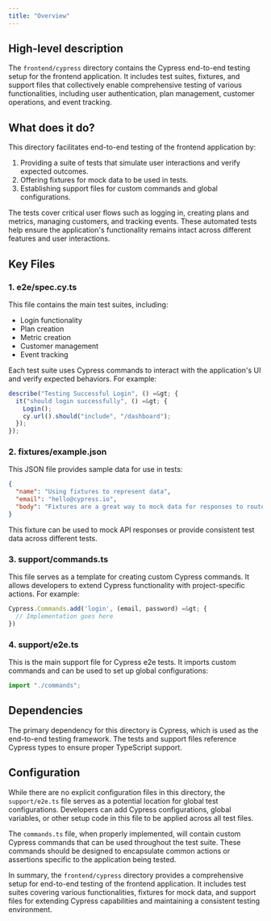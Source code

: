 ```yaml
---
title: "Overview"
---
```


## High-level description
The `frontend/cypress` directory contains the Cypress end-to-end testing setup for the frontend application. It includes test suites, fixtures, and support files that collectively enable comprehensive testing of various functionalities, including user authentication, plan management, customer operations, and event tracking.

## What does it do?
This directory facilitates end-to-end testing of the frontend application by:

1. Providing a suite of tests that simulate user interactions and verify expected outcomes.
2. Offering fixtures for mock data to be used in tests.
3. Establishing support files for custom commands and global configurations.

The tests cover critical user flows such as logging in, creating plans and metrics, managing customers, and tracking events. These automated tests help ensure the application's functionality remains intact across different features and user interactions.

## Key Files

### 1. e2e/spec.cy.ts

This file contains the main test suites, including:

- Login functionality
- Plan creation
- Metric creation
- Customer management
- Event tracking

Each test suite uses Cypress commands to interact with the application's UI and verify expected behaviors. For example:

```typescript
describe("Testing Successful Login", () =&gt; {
  it("should login successfully", () =&gt; {
    Login();
    cy.url().should("include", "/dashboard");
  });
});
```

### 2. fixtures/example.json

This JSON file provides sample data for use in tests:

```json
{
  "name": "Using fixtures to represent data",
  "email": "hello@cypress.io",
  "body": "Fixtures are a great way to mock data for responses to routes"
}
```

This fixture can be used to mock API responses or provide consistent test data across different tests.

### 3. support/commands.ts

This file serves as a template for creating custom Cypress commands. It allows developers to extend Cypress functionality with project-specific actions. For example:

```typescript
Cypress.Commands.add('login', (email, password) =&gt; {
  // Implementation goes here
})
```

### 4. support/e2e.ts

This is the main support file for Cypress e2e tests. It imports custom commands and can be used to set up global configurations:

```typescript
import "./commands";
```

## Dependencies
The primary dependency for this directory is Cypress, which is used as the end-to-end testing framework. The tests and support files reference Cypress types to ensure proper TypeScript support.

## Configuration
While there are no explicit configuration files in this directory, the `support/e2e.ts` file serves as a potential location for global test configurations. Developers can add Cypress configurations, global variables, or other setup code in this file to be applied across all test files.

The `commands.ts` file, when properly implemented, will contain custom Cypress commands that can be used throughout the test suite. These commands should be designed to encapsulate common actions or assertions specific to the application being tested.

In summary, the `frontend/cypress` directory provides a comprehensive setup for end-to-end testing of the frontend application. It includes test suites covering various functionalities, fixtures for mock data, and support files for extending Cypress capabilities and maintaining a consistent testing environment.